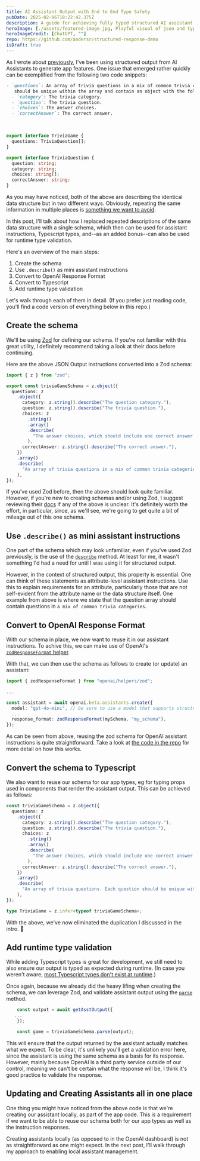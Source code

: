 ```yaml
---
title: AI Assistant Output with End to End Type Safety
pubDate: 2025-02-06T18:22:42.375Z
description: A guide for achieving fully typed structured AI assistant output
heroImage: [./assets/featured-image.jpg, Playful visual of json and typescript]
heroImageCredit: [ChatGPT, ""]
repo: https://github.com/andersr/structured-response-demo
isDraft: true
---
```


As I wrote about [previously](https://www.anders.co/blog/creating-app-features-using-ai-assistant-structured-output/), I've been using structured output from AI Assistants to generate app features. One issue that emerged rather quickly can be exemplified from the following two code snippets:

  ```markdown wrap title="Output instructions I provided to the assistant"
  - `questions`: An array of trivia questions in a mix of common trivia categories. Each question       
     should be unique within the array and contain an object with the following properties.
    - `category`: The trivia category. 
    - `question`: The trivia question. 
    - `choices`: The answer choices. 
    - `correctAnswer`: The correct answer. 
  ```
  <br />

```typescript title="Types used for the component that displays the output"
export interface TriviaGame {
  questions: TriviaQuestion[];
}

export interface TriviaQuestion {
  question: string;
  category: string;
  choices: string[];
  correctAnswer: string;
}
```

As you may have noticed, both of the above are describing the identical data structure but in two different ways. Obviously, repeating the same information in multiple places is [something we want to avoid](https://en.wikipedia.org/wiki/Don%27t_repeat_yourself).

In this post, I'll talk about how I replaced repeated descriptions of the same data structure with a single schema, which then can be used for assistant instructions, Typescript types, and--as an added bonus--can also be used for runtime type validation.

Here's an overview of the main steps:

1. Create the schema
2. Use `.describe()` as mini assistant instructions
3. Convert to OpenAI Response Format
4. Convert to Typescript
5. Add runtime type validation

Let's walk through each of them in detail.  (If you prefer just reading code, you'll find a code version of everything below in this repo.)

## Create the schema

We'll be using [Zod](https://zod.dev/) for defining our schema. If you're not familiar with this great utility, I definitely recommend taking a look at their docs before continuing.

Here are the above JSON Output instructions converted into a Zod schema:

```ts wrap
import { z } from "zod";

export const triviaGameSchema = z.object({
  questions: z
    .object({
      category: z.string().describe("The question category."),
      question: z.string().describe("The trivia question."),
      choices: z
        .string()
        .array()
        .describe(
          "The answer choices, which should include one correct answer and three distractor choices.",
        ),
      correctAnswer: z.string().describe("The correct answer."),
    })
    .array()
    .describe(
      "An array of trivia questions in a mix of common trivia categories. Each question should be unique within the array.",
    ),
});
```

If you've used Zod before, then the above should look quite familiar. However, if you're new to creating schemas and/or using Zod, I suggest reviewing their [docs](https://zod.dev/) if any of the above is unclear. It's definitely worth the effort, in particular, since, as we'll see, we're going to get quite a bit of mileage out of this one schema.

## Use `.describe()` as mini assistant instructions

One part of the schema which may look unfamiliar, even if you've used Zod previously, is the use of the [`describe`](https://zod.dev/?id=describe) method. At least for me, it wasn't something I'd had a need for until I was using it for structured output.

However, in the context of structured output, this property is essential. One can think of these statements as attribute-level assistant instructions. Use this to explain requirements for an attribute, particularly those that are not self-evident from the attribute name or the data structure itself. One example from above is where we state that the question array should contain questions in `a mix of common trivia categories`.

## Convert to OpenAI Response Format

With our schema in place, we now want to reuse it in our assistant instructions. To achive this, we can make use of OpenAI's [`zodResponseFormat` helper](https://github.com/openai/openai-node/blob/master/helpers.md#auto-parsing-response-content-with-zod-schemas).

With that, we can then use the schema as follows to create (or update) an assistant:

```typescript
import { zodResponseFormat } from "openai/helpers/zod";

...

const assistant = await openai.beta.assistants.create({
  model: "gpt-4o-mini", // be sure to use a model that supports structured output
  ...
  response_format: zodResponseFormat(mySchema, "my_schema"),
});
```

As can be seen from above, reusing the zod schema for OpenAI assistant instructions is quite straightforward. Take a look at [the code in the repo](https://github.com/andersr/structured-response-demo) for more detail on how this works.

## Convert the schema to Typescript

We also want to reuse our schema for our app types, eg for typing props used in components that render the assistant output. This can be achieved as follows:

```typescript collapse={2-17}
const triviaGameSchema = z.object({
  questions: z
    .object({
      category: z.string().describe("The question category."),
      question: z.string().describe("The trivia question."),
      choices: z
        .string()
        .array()
        .describe(
          "The answer choices, which should include one correct answer and three distractor choices.",
        ),
      correctAnswer: z.string().describe("The correct answer."),
    })
    .array()
    .describe(
      "An array of trivia questions. Each question should be unique within the array. Question categories should be a mix of common trivia categories.",
    ),
});

type TriviaGame = z.infer<typeof triviaGameSchema>;
```

With the above, we've now eliminated the duplication I discussed in the intro. :tada:

## Add runtime type validation

While adding Typescript types is great for development, we still need to also ensure our output is typed as expected during runtime. (In case you weren't aware, [most Typescript types don't exist at runtime](https://www.totaltypescript.com/typescript-types-dont-exist-at-runtime).)

Once again, because we already did the heavy lifing when creating the schema, we can leverage Zod, and validate assistant output using the [`parse`](https://zod.dev/?id=parse) method.

```ts
    const output = await getAsstOutput({
   ...
    });

    const game = triviaGameSchema.parse(output);
```

This will ensure that the output returned by the assistant actually matches what we expect. To be clear, it's unlikely you'll get a validation error here, since the assistant is using the same schema as a basis for its response. However, mainly because OpenAI is a third party service outside of our control, meaning we can't be certain what the response will be, I think it's good practice to validate the response.

## Updating and Creating Assistants all in one place

One thing you might have noticed from the above code is that we're creating our assistant locally, as part of the app code. This is a requirement if we want to be able to reuse our schema both for our app types as well as the instruction responses.

Creating assistants locally (as opposed to in the OpenAI dashboard) is not as straightforward as one might expect. In the next post, I'll walk through my approach to enabling local assistant management. 
